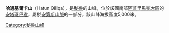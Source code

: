 {{Coord|14|33|32|S|72|39|25|W|display=title}}

'''哈通基爾卡山'''（Hatun Qillqa），是[[秘魯|秘魯]]的山峰，位於該國南部[[阿普里馬克大區|阿普里馬克大區]]的[[安塔班巴省|安塔班巴省]]，屬於[[安第斯山脈|安第斯山脈]]的一部分，該山峰海拔高度5,000米。

{{Peru-geo-stub}}
[[Category:秘魯山峰|Category:秘魯山峰]]